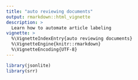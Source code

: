 ```yaml
---
title: "auto reviewing documents"
output: rmarkdown::html_vignette
description: >
  Learn how to automate article labeling
vignette: >
  %\VignetteIndexEntry{auto reviewing documents}
  %\VignetteEngine{knitr::rmarkdown}
  %\VignetteEncoding{UTF-8}
---
```


```r
library(jsonlite)
library(srr)
```
